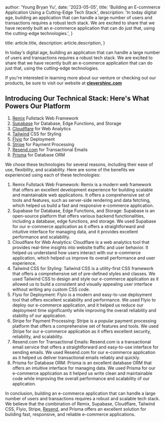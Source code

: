 
  author: 'Young Bryan Yu',
  date: '2023-05-05',
  title: 'Building an E-commerce Application Using a Cutting-Edge Tech Stack',
  description:
    'In today digital age, building an application that can handle a large number of users and transactions requires a robust tech stack. We are excited to share that we have recently built an e-commerce application that can do just that, using the cutting-edge technologies.',
}

  title: article.title,
  description: article.description,
}


In today's digital age, building an application that can handle a large number of users and transactions requires a robust tech stack. We are excited to share that we have recently built an e-commerce application that can do just that, using the cutting-edge technologies.

If you're interested in learning more about our venture or checking out our products, be sure to visit our website at [**clevershinc.com**](https://clevershinc.com/)

## Introducing Our Technical Stack: Here's What Powers Our Platform

1. [Remix](https://remix.run/) Fullstack Web Framework
2. [Supabase](https://supabase.com/) for Database, Edge Functions, and Storage
3. [Cloudflare](https://www.cloudflare.com/) for Web Analytics
4. [Tailwind](https://tailwindcss.com/) CSS for Styling
5. [Flyio](https://fly.io/) for Deployment
6. [Stripe](https://stripe.com/en-ca) for Payment Processing
7. [Resend.com](https://resend.com/) for Transactional Emails
8. [Prisma](https://www.prisma.io/) for Database ORM

We chose these technologies for several reasons, including their ease of use, flexibility, and scalability. Here are some of the benefits we experienced using each of these technologies:

1. Remix Fullstack Web Framework: Remix is a modern web framework that offers an excellent development experience for building scalable and maintainable web applications. It offers a comprehensive set of tools and features, such as server-side rendering and data fetching, which helped us build a fast and responsive e-commerce application.
2. Supabase for Database, Edge Functions, and Storage: Supabase is an open-source platform that offers various backend functionalities, including a database, edge functions, and storage. We used Supabase for our e-commerce application as it offers a straightforward and intuitive interface for managing data, and it provides excellent performance and scalability.
3. Cloudflare for Web Analytics: Cloudflare is a web analytics tool that provides real-time insights into website traffic and user behavior. It helped us understand how users interact with our e-commerce application, which helped us improve its overall performance and user experience.
4. Tailwind CSS for Styling: Tailwind CSS is a utility-first CSS framework that offers a comprehensive set of pre-defined styles and classes. We used Tailwind CSS to design and style our e-commerce application as it allowed us to build a consistent and visually appealing user interface without writing any custom CSS code.
5. Flyio for Deployment: Flyio is a modern and easy-to-use deployment tool that offers excellent scalability and performance. We used Flyio to deploy our e-commerce application, and it helped us reduce our deployment time significantly while improving the overall reliability and stability of our application.
6. Stripe for Payment Processing: Stripe is a popular payment processing platform that offers a comprehensive set of features and tools. We used Stripe for our e-commerce application as it offers excellent security, reliability, and scalability.
7. Resend.com for Transactional Emails: Resend.com is a transactional email service that offers a straightforward and easy-to-use interface for sending emails. We used Resend.com for our e-commerce application as it helped us deliver transactional emails reliably and quickly.
8. Prisma for Database ORM: Prisma is an excellent database ORM that offers an intuitive interface for managing data. We used Prisma for our e-commerce application as it helped us write clean and maintainable code while improving the overall performance and scalability of our application.

In conclusion, building an e-commerce application that can handle a large number of users and transactions requires a robust and scalable tech stack. We believe that the combination of Remix, Supabase, Cloudflare, Tailwind CSS, Flyio, Stripe, [Resend](https://resend.com/), and Prisma offers an excellent solution for building fast, responsive, and reliable e-commerce applications.
